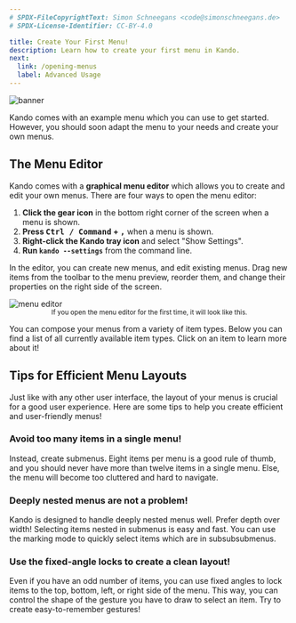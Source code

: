```yaml
---
# SPDX-FileCopyrightText: Simon Schneegans <code@simonschneegans.de>
# SPDX-License-Identifier: CC-BY-4.0

title: Create Your First Menu!
description: Learn how to create your first menu in Kando.
next:
  link: /opening-menus
  label: Advanced Usage
---
```




![banner](../../assets/banners/banner01.png)

<Intro>
Kando comes with an example menu which you can use to get started.
However, you should soon adapt the menu to your needs and create your own menus.
</Intro>

## <Icon name="solar:settings-bold-duotone" class="inline-icon" /> The Menu Editor

Kando comes with a **graphical menu editor** which allows you to create and edit your own menus.
There are four ways to open the menu editor:

1. **Click the gear icon** in the bottom right corner of the screen when a menu is shown.
2. **Press <kbd>Ctrl / Command</kbd> + <kbd>,</kbd>** when a menu is shown.
2. **Right-click the Kando tray icon** and select "Show Settings".
3. **Run `kando --settings`** from the command line.

In the editor, you can create new menus, and edit existing menus.
Drag new items from the toolbar to the menu preview, reorder them, and change their properties on the right side of the screen.

<Image src={editor} alt="menu editor" class="shadow"/>
<center><sup>If you open the menu editor for the first time, it will look like this.</sup></center>

You can compose your menus from a variety of item types.
Below you can find a list of all currently available item types.
Click on an item to learn more about it!

<LinkCard title="Submenu" description='Use this to create nested menus.' href="/item-submenu"/>
<LinkCard title="Run Command" description='Can be used to open applications or run shell commands.' href="/item-run-command"/>
<LinkCard title="Open File" description='Can be used to open files, websites, and more.' href="/item-file"/>
<LinkCard title="Simulate Hotkey" description='Simulates a simple keyboard shortcut.' href="/item-simulate-hotkey"/>
<LinkCard title="Execute Macro" description='Simulates a complex sequence of keyboard shortcuts.' href="/item-execute-macro"/>
<LinkCard title="Paste Text" description='Paste a given text into the focused application.' href="/item-paste-text"/>
<LinkCard title="Open URI" description='Use this to open files, websites, and more.' href="/item-open-uri"/>
<LinkCard title="Redirect to another Menu" description='Use this as a link to another menu.' href="/item-redirect"/>
<LinkCard title="Open Settings" description="Opens Kando's settings dialog." href="/item-settings"/>

## <Icon name="solar:lightbulb-minimalistic-bold-duotone" class="inline-icon" /> Tips for Efficient Menu Layouts

Just like with any other user interface, the layout of your menus is crucial for a good user experience.
Here are some tips to help you create efficient and user-friendly menus!

### Avoid too many items in a single menu!

Instead, create submenus. Eight items per menu is a good rule of thumb, and you should never have more than twelve items in a single menu.
Else, the menu will become too cluttered and hard to navigate.

### Deeply nested menus are not a problem!

Kando is designed to handle deeply nested menus well.
Prefer depth over width!
Selecting items nested in submenus is easy and fast.
You can use the marking mode to quickly select items which are in subsubsubmenus.

### Use the fixed-angle locks to create a clean layout!

Even if you have an odd number of items, you can use fixed angles to lock items to the top, bottom, left, or right side of the menu.
This way, you can control the shape of the gesture you have to draw to select an item.
Try to create easy-to-remember gestures!


